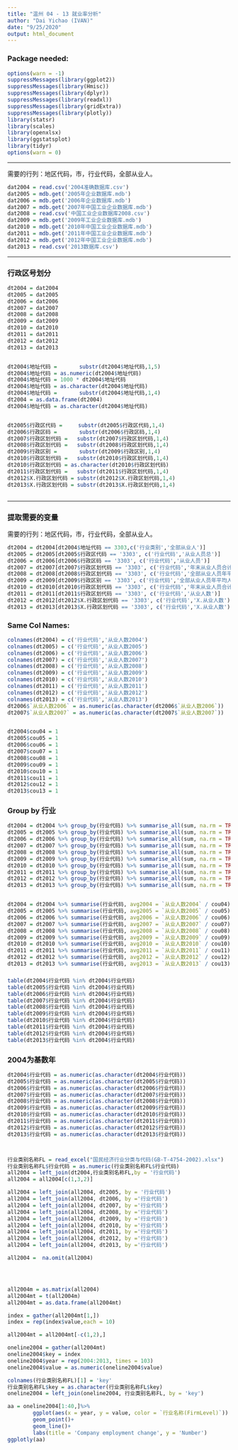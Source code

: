 ```yaml
---
title: "温州 04 - 13 就业率分析"
author: "Dai Yichao (IVAN)"
date: "9/25/2020"
output: html_document
---
```


### Package needed: 

```r
options(warn = -1)
suppressMessages(library(ggplot2))
suppressMessages(library(Hmisc))
suppressMessages(library(dplyr))
suppressMessages(library(readxl))
suppressMessages(library(gridExtra))
suppressMessages(library(plotly))
library(statsr)
library(scales)
library(openxlsx)
library(ggstatsplot)
library(tidyr)
options(warn = 0)
```

---

需要的行列：地区代码，市，行业代码，全部从业人。

```r
dat2004 = read.csv('2004准确数据库.csv')
dat2005 = mdb.get('2005年企业数据库.mdb')
dat2006 = mdb.get('2006年企业数据库.mdb')
dat2007 = mdb.get('2007年中国工业企业数据库.mdb')
dat2008 = read.csv('中国工业企业数据库2008.csv')
dat2009 = mdb.get('2009年工业企业数据库.mdb')
dat2010 = mdb.get('2010年中国工业企业数据库.mdb')
dat2011 = mdb.get('2011年中国工业企业数据库.mdb')
dat2012 = mdb.get('2012年中国工业企业数据库.mdb')
dat2013 = read.csv('2013数据库.csv')
```

---

### 行政区号划分

```r
dt2004 = dat2004
dt2005 = dat2005
dt2006 = dat2006
dt2007 = dat2007
dt2008 = dat2008
dt2009 = dat2009
dt2010 = dat2010
dt2011 = dat2011
dt2012 = dat2012
dt2013 = dat2013


dt2004$地址代码 =       substr(dt2004$地址代码,1,5)
dt2004$地址代码 = as.numeric(dt2004$地址代码)
dt2004$地址代码 = 1000 * dt2004$地址代码 
dt2004$地址代码 = as.character(dt2004$地址代码)
dt2004$地址代码 =       substr(dt2004$地址代码,1,4)
dt2004 = as.data.frame(dt2004)
dt2004$地址代码 = as.character(dt2004$地址代码)


dt2005$行政区代码 =     substr(dt2005$行政区代码,1,4)
dt2006$行政区码 =       substr(dt2006$行政区码,1,4)
dt2007$行政区划代码 =   substr(dt2007$行政区划代码,1,4)
dt2008$行政区划代码 =   substr(dt2008$行政区划代码,1,4)
dt2009$行政区别 =       substr(dt2009$行政区别,1,4)
dt2010$行政区划代码 =   substr(dt2010$行政区划代码,1,4)
dt2010$行政区划代码 = as.character(dt2010$行政区划代码)
dt2011$行政区划代码 =   substr(dt2011$行政区划代码,1,4)
dt2012$X.行政区划代码 = substr(dt2012$X.行政区划代码,1,4)
dt2013$X.行政区划代码 = substr(dt2013$X.行政区划代码,1,4)



```

---

### 提取需要的变量

需要的行列：地区代码，市，行业代码，全部从业人。

```r

dt2004 = dt2004[dt2004$地址代码 == 3303,c('行业类别','全部从业人')]
dt2005 = dt2005[dt2005$行政区代码 == '3303', c('行业代码','从业人员总')]
dt2006 = dt2006[dt2006$行政区码 == '3303', c('行业代码','从业人员')]
dt2007 = dt2007[dt2007$行政区划代码 == '3303', c('行业代码','年末从业人员合计.总计')]
dt2008 = dt2008[dt2008$行政区划代码 == '3303', c('行业代码','全部从业人员年平均人数')]
dt2009 = dt2009[dt2009$行政区别 == '3303', c('行业代码','全部从业人员年平均人数')]
dt2010 = dt2010[dt2010$行政区划代码 == '3303', c('行业代码','年末从业人员合计.总计')]
dt2011 = dt2011[dt2011$行政区划代码 == '3303', c('行业代码','从业人数')]
dt2012 = dt2012[dt2012$X.行政区划代码 == '3303', c('行业代码','X.从业人数')]
dt2013 = dt2013[dt2013$X.行政区划代码 == '3303', c('行业代码','X.从业人数')]
```


### Same Col Names:

```r
colnames(dt2004) = c('行业代码','从业人数2004')
colnames(dt2005) = c('行业代码','从业人数2005')
colnames(dt2006) = c('行业代码','从业人数2006')
colnames(dt2007) = c('行业代码','从业人数2007')
colnames(dt2008) = c('行业代码','从业人数2008')
colnames(dt2009) = c('行业代码','从业人数2009')
colnames(dt2010) = c('行业代码','从业人数2010')
colnames(dt2011) = c('行业代码','从业人数2011')
colnames(dt2012) = c('行业代码','从业人数2012')
colnames(dt2013) = c('行业代码','从业人数2013')
dt2006$`从业人数2006` = as.numeric(as.character(dt2006$`从业人数2006`))
dt2007$`从业人数2007` = as.numeric(as.character(dt2007$`从业人数2007`))


dt2004$cou04 = 1
dt2005$cou05 = 1
dt2006$cou06 = 1
dt2007$cou07 = 1
dt2008$cou08 = 1
dt2009$cou09 = 1
dt2010$cou10 = 1
dt2011$cou11 = 1
dt2012$cou12 = 1
dt2013$cou13 = 1

```

### Group by 行业

```r
dt2004 = dt2004 %>% group_by(行业代码) %>% summarise_all(sum, na.rm = TRUE) %>% arrange(desc(行业代码))
dt2005 = dt2005 %>% group_by(行业代码) %>% summarise_all(sum, na.rm = TRUE) %>% arrange(desc(行业代码))
dt2006 = dt2006 %>% group_by(行业代码) %>% summarise_all(sum, na.rm = TRUE) %>% arrange(desc(行业代码))
dt2007 = dt2007 %>% group_by(行业代码) %>% summarise_all(sum, na.rm = TRUE) %>% arrange(desc(行业代码))
dt2008 = dt2008 %>% group_by(行业代码) %>% summarise_all(sum, na.rm = TRUE) %>% arrange(desc(行业代码))
dt2009 = dt2009 %>% group_by(行业代码) %>% summarise_all(sum, na.rm = TRUE) %>% arrange(desc(行业代码))
dt2010 = dt2010 %>% group_by(行业代码) %>% summarise_all(sum, na.rm = TRUE) %>% arrange(desc(行业代码))
dt2011 = dt2011 %>% group_by(行业代码) %>% summarise_all(sum, na.rm = TRUE) %>% arrange(desc(行业代码))
dt2012 = dt2012 %>% group_by(行业代码) %>% summarise_all(sum, na.rm = TRUE) %>% arrange(desc(行业代码))
dt2013 = dt2013 %>% group_by(行业代码) %>% summarise_all(sum, na.rm = TRUE) %>% arrange(desc(行业代码))


dt2004 = dt2004 %>% summarise(行业代码, avg2004 = `从业人数2004` / cou04)
dt2005 = dt2005 %>% summarise(行业代码, avg2005 = `从业人数2005` / cou05)
dt2006 = dt2006 %>% summarise(行业代码, avg2006 = `从业人数2006` / cou06)
dt2007 = dt2007 %>% summarise(行业代码, avg2007 = `从业人数2007` / cou07)
dt2008 = dt2008 %>% summarise(行业代码, avg2008 = `从业人数2008` / cou08)
dt2009 = dt2009 %>% summarise(行业代码, avg2009 = `从业人数2009` / cou09)
dt2010 = dt2010 %>% summarise(行业代码, avg2010 = `从业人数2010` / cou10)
dt2011 = dt2011 %>% summarise(行业代码, avg2011 = `从业人数2011` / cou11)
dt2012 = dt2012 %>% summarise(行业代码, avg2012 = `从业人数2012` / cou12)
dt2013 = dt2013 %>% summarise(行业代码, avg2013 = `从业人数2013` / cou13)
``` 

###

```r
table(dt2004$行业代码 %in% dt2004$行业代码)
table(dt2005$行业代码 %in% dt2004$行业代码)
table(dt2006$行业代码 %in% dt2004$行业代码)
table(dt2007$行业代码 %in% dt2004$行业代码)
table(dt2008$行业代码 %in% dt2004$行业代码)
table(dt2009$行业代码 %in% dt2004$行业代码)
table(dt2010$行业代码 %in% dt2004$行业代码)
table(dt2011$行业代码 %in% dt2004$行业代码)
table(dt2012$行业代码 %in% dt2004$行业代码)
table(dt2013$行业代码 %in% dt2004$行业代码)
```

### 2004为基数年

```r
dt2004$行业代码 = as.numeric(as.character(dt2004$行业代码))
dt2005$行业代码 = as.numeric(as.character(dt2005$行业代码))
dt2006$行业代码 = as.numeric(as.character(dt2006$行业代码))
dt2007$行业代码 = as.numeric(as.character(dt2007$行业代码))
dt2008$行业代码 = as.numeric(as.character(dt2008$行业代码))
dt2009$行业代码 = as.numeric(as.character(dt2009$行业代码))
dt2010$行业代码 = as.numeric(as.character(dt2010$行业代码))
dt2011$行业代码 = as.numeric(as.character(dt2011$行业代码))
dt2012$行业代码 = as.numeric(as.character(dt2012$行业代码))
dt2013$行业代码 = as.numeric(as.character(dt2013$行业代码))



行业类别名称FL = read_excel("国民经济行业分类与代码(GB-T-4754-2002).xlsx")
行业类别名称FL$行业代码 = as.numeric(行业类别名称FL$行业代码)
all2004 = left_join(dt2004,行业类别名称FL,by = '行业代码')
all2004 = all2004[c(1,3,2)]

all2004 = left_join(all2004, dt2005, by = '行业代码')
all2004 = left_join(all2004, dt2006, by ='行业代码')
all2004 = left_join(all2004, dt2007, by ='行业代码')
all2004 = left_join(all2004, dt2008, by ='行业代码')
all2004 = left_join(all2004, dt2009, by ='行业代码')
all2004 = left_join(all2004, dt2010, by ='行业代码')
all2004 = left_join(all2004, dt2011, by ='行业代码')
all2004 = left_join(all2004, dt2012, by ='行业代码')
all2004 = left_join(all2004, dt2013, by ='行业代码')

all2004 =  na.omit(all2004)




all2004m = as.matrix(all2004)
all2004mt = t(all2004m)
all2004mt = as.data.frame(all2004mt)

index = gather(all2004mt[1,])
index = rep(index$value,each = 10)

all2004mt = all2004mt[-c(1,2),]

oneline2004 = gather(all2004mt)
oneline2004$key = index
oneline2004$year = rep(2004:2013, times = 103)
oneline2004$value = as.numeric(oneline2004$value)

colnames(行业类别名称FL)[1] = 'key'
行业类别名称FL$key = as.character(行业类别名称FL$key)
oneline2004 = left_join(oneline2004, 行业类别名称FL, by = 'key')

```

```r
aa = oneline2004[1:40,]%>%
        ggplot(aes(x = year, y = value, color = `行业名称(FirmLevel)`)) +
        geom_point()+
        geom_line()+
        labs(title = 'Company employment change', y = 'Number')
ggplotly(aa)

```

